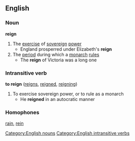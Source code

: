 ==English==

===Noun===
'''reign'''
#The [[exercise]] of [[sovereign]] [[power]]
#* England prosperred under Elizabeth's '''reign'''
#The [[period]] during which a [[monarch]] [[rule]]s
#* The '''reign''' of Victoria was a long one

===Intransitive verb===
'''to reign'''  ([[reigns]], [[reigned]], [[reigning]])
#To exercise sovereign power, or to rule as a monarch
#* He '''reigned''' in an autocratic manner

===Homophones===
[[rain]], [[rein]]

[[Category:English nouns]]
[[Category:English intransitive verbs]]